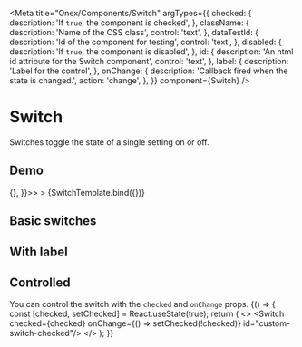 
<Meta
  title="Onex/Components/Switch"
  argTypes={{
    checked: {
      description: 'If ```true```, the component is checked',
    },
    className: {
      description: 'Name of the CSS class',
      control: 'text',
    },
    dataTestId: {
      description: 'Id of the component for testing',
      control: 'text',
    },
    disabled: {
      description: 'If ```true```, the component is disabled',
    },
    id: {
      description: 'An html id attribute for the Switch component',
      control: 'text',
    },
    label: {
      description: 'Label for the control',
    },
    onChange: {
      description: 'Callback fired when the state is changed.',
      action: 'change',
    },
  }}
  component={Switch}
/>



# Switch
Switches toggle the state of a single setting on or off.

## Demo

<Canvas>
  <Story
    name="Demo"
    args={{
      checked: true,
      className: 'custom-switch',
      dataTestId: 'test-switch-id',
      disabled: false,
      id: 'custom-demo-switch',
      label: 'Demo',
      onChange: () => {},
    }}>>
    >
    {SwitchTemplate.bind({})}
  </Story>
</Canvas>

<ArgsTable story="Demo" />

## Basic switches
<Canvas>
  <Story name="Default" story={stories.Default} />
  <Story name="Checked" story={stories.Checked} />
  <Story name="Disabled" story={stories.Disabled} />
  <Story name="CheckedDisabled" story={stories.CheckedDisabled} />
</Canvas>

## With label
<Canvas>
  <Story name="WithLabel" story={stories.WithLabel} />
</Canvas>

## Controlled
You can control the switch with the ```checked``` and ```onChange``` props.
<Canvas>
  <Story name="Controlled">
    {() => {
      const [checked, setChecked] = React.useState(true);
      return (
        <>
          <Switch
                  checked={checked}
                  onChange={() => setChecked(!checked)}
                  id="custom-switch-checked"/>
        </>
      );
    }}
  </Story>
</Canvas>
